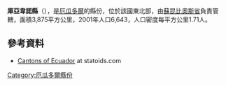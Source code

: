 '''庫亞韋諾縣'''（{{lang-es|Cantón Cuyabeno}}），是[[厄瓜多爾|厄瓜多爾]]的縣份，位於該國東北部，由[[蘇昆比奧斯省|蘇昆比奧斯省]]負責管轄，面積3,875平方公里，2001年人口6,643，人口密度每平方公里1.71人。

==參考資料==
*[http://www.statoids.com/yec.html Cantons of Ecuador] {{Wayback|url=http://www.statoids.com/yec.html |date=20110628180130 }} at statoids.com

{{coord|0|07|44|S|76|24|50|W|type:adm2nd_source:kolossus-itwiki|display=title}}

{{厄瓜多爾縣份}}

[[Category:厄瓜多爾縣份|Category:厄瓜多爾縣份]]


{{Ecuador-geo-stub}}